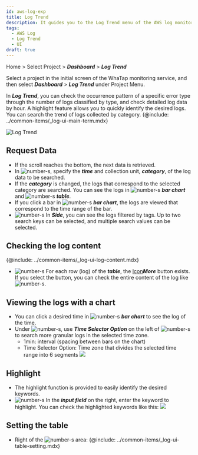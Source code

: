 ```yaml
---
id: aws-log-exp
title: Log Trend
description: It guides you to the Log Trend menu of the AWS log monitoring.
tags:
  - AWS Log
  - Log Trend
  - UI
draft: true
---
```


Home > Select Project > **_Dashboard_** > **_Log Trend_**

Select a project in the initial screen of the WhaTap monitoring service, and then select **_Dashboard_** > **_Log Trend_** under Project Menu. 

In **_Log Trend_**, you can check the occurrence pattern of a specific error type through the number of logs classified by type, and check detailed log data by hour. A highlight feature allows you to quickly identify the desired logs. You can search the trend of logs collected by category. {@include: ../common-items/_log-ui-main-term.mdx}

![Log Trend](/img/aws-log-p/log-exp.png) 

## Request Data

-   If the scroll reaches the bottom, the next data is retrieved.
-   In ![number-s](/img/number-01.png), specify the **_time_** and collection unit, **_category_**, of the log data to be searched.
-   If the **_category_** is changed, the logs that correspond to the selected category are searched. You can see the logs in ![number-s](/img/number-02.png) **_bar chart_** and ![number-s](/img/number-03.png) **_table_**.
-   If you click a bar in ![number-s](/img/number-02.png) **_bar chart_**, the logs are viewed that correspond to the time range of the bar. 
-   ![number-s](/img/number-04.png) In **_Side_**, you can see the logs filtered by tags. Up to two search keys can be selected, and multiple search values can be selected.

## Checking the log content

{@include: ../common-items/_log-ui-log-content.mdx} 

-   ![number-s](/img/number-03.png) For each row (log) of the **_table_**, the [Icon](/img/ic-caret-right.svg)**_More_** button exists. If you select the button, you can check the entire content of the log like ![number-s](/img/number-05.png).

## Viewing the logs with a chart

-   You can click a desired time in ![number-s](/img/number-02.png) **_bar chart_** to see the log of the time.
-   Under ![number-s](/img/number-02.png), use **_Time Selector Option_** on the left of ![number-s](/img/number-03.png) to search more granular logs in the selected time zone.
    -   1min: interval (spacing between bars on the chart)
    -   Time Selector Option: Time zone that divides the selected time range into 6 segments
        ![](https://img.whatap.io/media/images/logexplorer_007_select_seconds.png)

## Highlight

-   The highlight function is provided to easily identify the desired keywords. 
-   ![number-s](/img/number-03.png) In the **_input field_** on the right, enter the keyword to highlight. You can check the highlighted keywords like this:
    ![](https://img.whatap.io/media/images/logsearch_012_highlight.png)

## Setting the table

-   Right of the ![number-s](/img/number-03.png) area: {@include: ../common-items/_log-ui-table-setting.mdx} 
